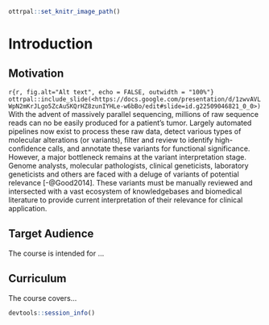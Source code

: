 
```r
ottrpal::set_knitr_image_path()
```

# Introduction


## Motivation

```r{r, fig.alt="Alt text", echo = FALSE, outwidth = "100%"}
ottrpal::include_slide(<https://docs.google.com/presentation/d/1zwvAVLWpN2mKrJLgo5ZcAuSKQrHZ8zunIYHLe-w6bBo/edit#slide=id.g22509046821_0_0>)
```
With the advent of massively parallel sequencing, millions of raw sequence reads can no be easily produced for a patient's tumor. Largely automated pipelines now exist to process these raw data, detect various types of molecular alterations (or variants), filter and review to identify high-confidence calls, and annotate these variants for functional significance. However, a major bottleneck remains at the variant interpretation stage. Genome analysts, molecular pathologists, clinical geneticists, laboratory geneticists and others are faced with a deluge of variants of potential relevance [-@Good2014]. These variants must be manually reviewed and intersected with a vast ecosystem of knowledgebases and biomedical literature to provide current interpretation of their relevance for clinical application.

## Target Audience  

The course is intended for ...

## Curriculum  

The course covers...


```r
devtools::session_info()
```
